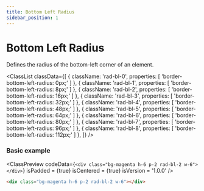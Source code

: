 ```yaml
---
title: Bottom Left Radius
sidebar_position: 1
---
```



# Bottom Left Radius

Defines the radius of the bottom-left corner of an element.

<ClassList
  classData={[
    {
      className: 'rad-bl-0',
      properties: [
        'border-bottom-left-radius: 0px;'
      ]
    },
    {
      className: 'rad-bl-1',
      properties: [
        'border-bottom-left-radius: 8px;'
      ]
    },
    {
      className: 'rad-bl-2',
      properties: [
        'border-bottom-left-radius: 16px;'
      ]
    },
    {
      className: 'rad-bl-3',
      properties: [
        'border-bottom-left-radius: 32px;'
      ]
    },
    {
      className: 'rad-bl-4',
      properties: [
        'border-bottom-left-radius: 48px;'
      ]
    },
    {
      className: 'rad-bl-5',
      properties: [
        'border-bottom-left-radius: 64px;'
      ]
    },
    {
      className: 'rad-bl-6',
      properties: [
        'border-bottom-left-radius: 80px;'
      ]
    },
    {
      className: 'rad-bl-7',
      properties: [
        'border-bottom-left-radius: 96px;'
      ]
    },
    {
      className: 'rad-bl-8',
      properties: [
        'border-bottom-left-radius: 112px;'
      ]
    },
  ]}
/>

### Basic example

<ClassPreview
  codeData={`
    <div class="bg-magenta h-6 p-2 rad-bl-2 w-6"></div>
  `}
  isPadded = {true}
  isCentered = {true}
  isVersion = '1.0.0'
/>

```html
<div class="bg-magenta h-6 p-2 rad-bl-2 w-6"></div>
```
